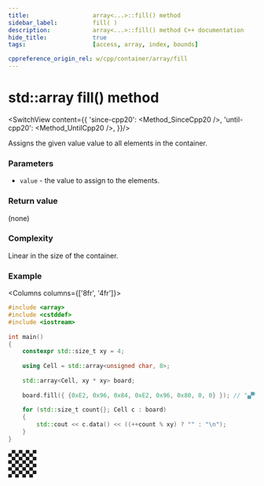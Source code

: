 ```yaml
---
title:					array<...>::fill() method
sidebar_label:			fill( )
description:			array<...>::fill() method C++ documentation
hide_title:				true
tags:					[access, array, index, bounds]

cppreference_origin_rel: w/cpp/container/array/fill
---
```



<!----------------- Codes ---------------------->

<!-- fill() -->

# std::array fill() method

<SwitchView content={{
		'since-cpp20': <Method_SinceCpp20 />,
		'until-cpp20': <Method_UntilCpp20 />,
	}}/>


Assigns the given value value to all elements in the container.

### Parameters

 - `value` - the value to assign to the elements.

### Return value

(none)

### Complexity

Linear in the size of the container.

### Example

<Columns columns={['8fr', '4fr']}>
<div>

```cpp showLineNumbers
#include <array>
#include <cstddef>
#include <iostream>
 
int main()
{
    constexpr std::size_t xy = 4;
 
    using Cell = std::array<unsigned char, 8>;
 
    std::array<Cell, xy * xy> board;
 
    board.fill({ {0xE2, 0x96, 0x84, 0xE2, 0x96, 0x80, 0, 0} }); // "▄▀";
 
    for (std::size_t count{}; Cell c : board)
    {
        std::cout << c.data() << ((++count % xy) ? "" : "\n");
    }
}
```

</div>
<div>

```plaintext title="Possible output"
▄▀▄▀▄▀▄▀
▄▀▄▀▄▀▄▀
▄▀▄▀▄▀▄▀
▄▀▄▀▄▀▄▀
```

</div>
</Columns>
